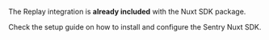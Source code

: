 The Replay integration is **already included** with the Nuxt SDK package.

Check the setup guide on how to <PlatformLink to="/">install and configure the Sentry Nuxt SDK</PlatformLink>.
